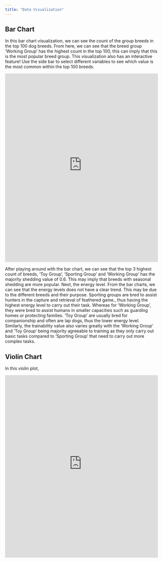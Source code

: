 ```yaml
---
title: "Data Visualization"
---
```


## Bar Chart

In this bar chart visualization, we can see the count of the group breeds in the top 100 dog breeds. From here, we can see that the breed group 'Working Group' has the highest count in the top 100, this can imply that this is the most popular breed group. This visualization also has an interactive feature! Use the side bar to select different variables to see which value is the most common within the top 100 breeds.

```{=html}
<iframe height="620" width="100%" frameborder="no" src="https://sherilyntangnm2207.shinyapps.io/barplot/"> </iframe>
```

After playing around with the bar chart, we can see that the top 3 highest count of breeds, 'Toy Group', 'Sporting Group' and 'Working Group' has the majority shedding value of 0.6. This may imply that breeds with seasonal shedding are more popular. Next, the energy level. From the bar charts, we can see that the energy levels does not have a clear trend. This may be due to the different breeds and their purpose. Sporting groups are bred to assist hunters in the capture and retrieval of feathered game., thus having the highest energy level to carry out their task. Whereas for 'Working Group', they were bred to assist humans in smaller capacities such as guarding homes or protecting families. 'Toy Group' are usually bred for companionship and often are lap dogs, thus the lower energy level. Similarly, the trainability value also varies greatly with the 'Working Group' and 'Toy Group' being majority agreeable to training as they only carry out basic tasks compared to 'Sporting Group' that need to carry out more complex tasks.

## Violin Chart
In this violin plot,

```{=html}
<iframe height="600" width="100%" frameborder="no" src="https://sherilyntangnm2207.shinyapps.io/violinplot/"> </iframe>
```
